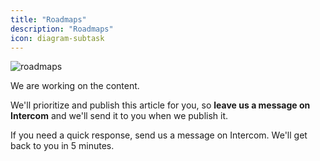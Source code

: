 ```yaml
---
title: "Roadmaps"
description: "Roadmaps"
icon: diagram-subtask
---
```


![roadmaps](/images/roadmaps.png)

We are working on the content. 

We'll prioritize and publish this article for you, so **leave us a message on Intercom** and we'll send it to you when we publish it.

If you need a quick response, send us a message on Intercom. We'll get back to you in 5 minutes.
